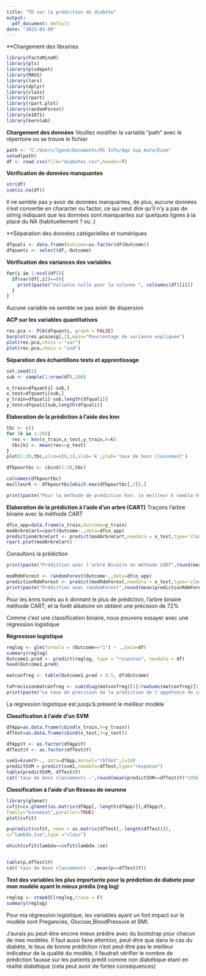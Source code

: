 ```yaml
---
title: "TD sur la prédiction de diabète"
output:
  pdf_document: default
date: "2023-03-09"
---
```

**Chargement des librairies
```r
library(FactoMineR)
library(pls)
library(plsdepot)
library(MASS) 
library(lars)
library(dplyr)
library(class)
library(rpart)
library(rpart.plot)
library(randomForest)
library(e1071)
library(kernlab)
```

**Chargement des données**
Veuillez modifier la variable "path" avec le répertoire ou se trouve le fichier
```r
path <- "C:/Users/lgond/Documents/M1 Info/App Sup Auto/Exam"
setwd(path)
df <- read.csv(file="diabetes.csv",header=T)
```

**Vérification de données manquantes**
```r
str(df)
sum(is.na(df))
```

Il ne semble pas y avoir de données manquantes, de plus, aucune données n'est convertie en character ou factor, ce qui veut dire qu'il n'y a pas de string indiquant que les données sont manquantes sur quelques lignes à la place du NA (habituellement ? ou .)

**Séparation des données catégorielles et numériques
```r
dfquali <- data.frame(Outcome=as.factor(df$Outcome))
dfquanti <- select(df,-Outcome)
```

**Vérification des variances des variables**
```r
for(i in 1:ncol(df)){
  if(var(df[,i])==0){
    print(paste("Variance nulle pour la colonne ", colnames(df)[i]))
  }
}
```
Aucune variable ne semble ne pas avoir de dispersion


**ACP sur les variables quantitatives**
```r
res.pca <- PCA(dfquanti, graph = FALSE)
barplot(res.pca$eig[,2],main="Pourcentage de variance expliquée")
plot(res.pca,choix = "var")
plot(res.pca,choix = "ind")
```

**Séparation des échantillons tests et apprentissage**
```r
set.seed(1)
sub <- sample(1:nrow(df),100)

x_train=dfquanti[-sub,]
x_test=dfquanti[sub,]
y_train=dfquali[-sub,length(dfquali)]
y_test=dfquali[sub,length(dfquali)]
```

**Elaboration de la prédiction à l'aide des knn**
```r
tbc <- c()
for (k in 1:20){
  res <- knn(x_train,x_test,y_train,k=k)
  tbc[k] <- mean(res==y_test)
}
plot(1:20,tbc,ylim=c(0,1),xlab='k',ylab='taux de bons classement')

dfkpourtbc <- cbind(1:20,tbc)

colnames(dfkpourtbc)
meilleurK <- dfkpourtbc[which.max(dfkpourtbc[,2]),]

print(paste("Pour la méthode de prédiction knn, le meilleur k semble être",meilleurK[1]," avec un taux de bonne prédiction de ",round(meilleurK[2]*100,2),"%"))
```
**Elaboration de la prédiction à l'aide d'un arbre (CART)**
Traçons l'arbre binaire avec la méthode CART
```r
dfco_app=data.frame(x_train,Outcome=y_train)
modArbreCart=rpart(Outcome~.,data=dfco_app)
predictionArbreCart <- predict(modArbreCart,newdata = x_test,type='class')
rpart.plot(modArbreCart)
```

Consultons la prédiction
```r
print(paste("Prédiction avec l'arbre Binaire en méthode CART",round(mean(predictionArbreCart==y_test)*100,2),"%"))
```
```r
modRdmForest <- randomForest(Outcome~.,data=dfco_app)
predictionRdmForest <- predict(modRdmForest,newdata = x_test,type='class')
print(paste("Prédiction avec randomForest",round(mean(predictionRdmForest==y_test)*100,2),"%"))
```

Pour les knns tunés au k donnant le plus de prédiction, l'arbre binaire méthode CART, et la forêt aléatoire on obtient une précision de 72%

Comme c'est une classification binaire, nous pouvons essayer avec une régression logistique

**Régression logistique**
```r
reglog <- glm(formula = (Outcome=="1") ~ .,data=df)
summary(reglog)
Outcome1.pred <- predict(reglog, type = "response", newdata = df)
head(Outcome1.pred)

matconfreg <- table(Outcome1.pred > 0.5, df$Outcome)

txPrecisionmatconfreg <- sum(diag(matconfreg)[1]/rowSums(matconfreg)[1],diag(matconfreg)[2]/rowSums(matconfreg)[2])/nrow(matconfreg)*100
print(paste("Le taux de précision da la prédiction de l'appétence de cartevp sur les données de test en régression logistique binaire est de ",round(txPrecisionmatconfreg,2),"%",sep=""))
```
La régression logistique est jusqu'à présent le meilleur modèle



**Classification à l'aide d'un SVM**
```r
dfApp=as.data.frame(cbind(x_train,Y=y_train))
dfTest=as.data.frame(cbind(x_test,Y=y_test))

dfApp$Y <- as.factor(dfApp$Y)
dfTest$Y <- as.factor(dfTest$Y)

svm1=ksvm(Y~., data=dfApp,kernel="rbfdot",C=10)
predictSVM = predict(svm1,newdata=dfTest,type="response")
table(predictSVM, dfTest$Y)
cat('taux de bons classements :',round(mean(predictSVM==dfTest$Y)*100),"%")
```

**Classification à l'aide d'un Réseau de neurone**
```r
library(glmnet)
cvfit=cv.glmnet(as.matrix(dfApp[,-length(dfApp)]),dfApp$Y,
family="binomial",parallel=TRUE)
plot(cvfit)

p=predict(cvfit, newx = as.matrix(dfTest[,-length(dfTest)]),
s="lambda.1se",type ="class")

which(cvfit$lambda==cvfit$lambda.1se)


table(p,dfTest$Y)
cat('taux de bons classements :',mean(p==dfTest$Y))
```
**Test des variables les plus importante pour la prédiction de diabete pour mon modèle ayant le mieux prédis (reg log)**
```r
reglog <- stepAIC(reglog,trace = F)
summary(reglog)
```
Pour ma régression logistique, les variables ayant un fort impact sur le modèle sont Pregancies, Glucose,BloodPressure et BMI.

J'aurais pu peut-être encore mieux prédire avec du bootstrap pour chacun de mes modèles.
Il faut aussi faire attention, peut-être que dans le cas du diabète, le taux de bonne prédiction n'est peut être pas le meilleur indicateur de la qualité du modèle, il faudrait vérifier le nombre de prédiction fausse sur les patients prédit comme non diabétique étant en réalité diabétique (cela peut avoir de fortes conséquences)